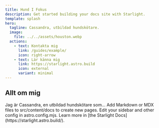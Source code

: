 ```yaml
---
title: Hund I Fokus
description: Get started building your docs site with Starlight.
template: splash
hero:
  tagline: Cassandra, utbildad hundskötare.
  image:
    file: ../../assets/houston.webp
  actions:
    - text: Kontakta mig
      link: /guides/example/
      icon: right-arrow
    - text: Lär känna mig
      link: https://starlight.astro.build
      icon: external
      variant: minimal
---
```



## Allt om mig

<CardGrid stagger>
	<Card title="Vem är jag?" icon="pencil">
		Jag är Cassandra, en utbildad hundskötare som...
	</Card>
	<Card title="Kontakta mig" icon="add-document">
		Add Markdown or MDX files to src/content/docs to create new pages.
	</Card>
	<Card title="Mina erfarenheter" icon="setting">
		Edit your sidebar and other config in astro.config.mjs.
	</Card>
	<Card title="Vovvarna" icon="open-book">
		Learn more in [the Starlight Docs](https://starlight.astro.build/).
	</Card>
</CardGrid>
